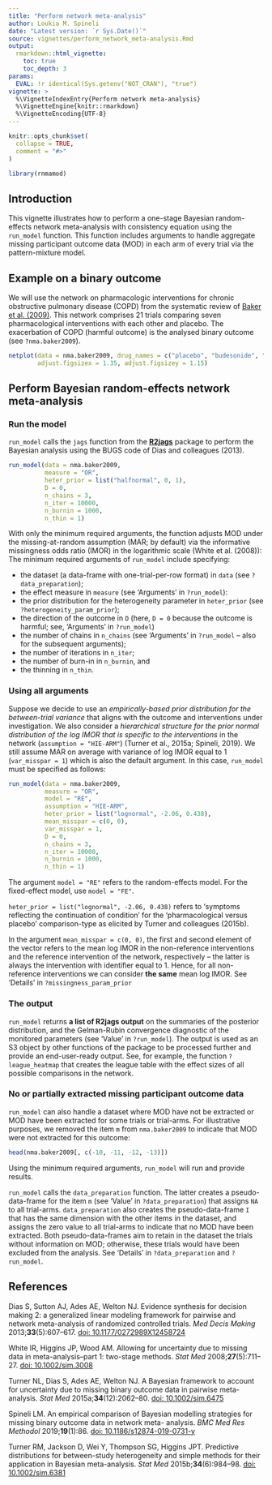 ```yaml
---
title: "Perform network meta-analysis"
author: Loukia M. Spineli
date: "Latest version: `r Sys.Date()`"
source: vignettes/perform_network_meta-analysis.Rmd
output: 
  rmarkdown::html_vignette:
    toc: true
    toc_depth: 3
params:
  EVAL: !r identical(Sys.getenv("NOT_CRAN"), "true")
vignette: >
  %\VignetteIndexEntry{Perform network meta-analysis}
  %\VignetteEngine{knitr::rmarkdown}
  %\VignetteEncoding{UTF-8}
---
```


```r
knitr::opts_chunk$set(
  collapse = TRUE,
  comment = "#>"
)
```

```r
library(rnmamod)
```

## Introduction

This vignette illustrates how to perform a one-stage Bayesian random-effects 
network meta-analysis with consistency equation using the `run_model` function. 
This function includes arguments to handle aggregate missing participant outcome 
data (MOD) in each arm of every trial via the pattern-mixture model.
 
## Example on a binary outcome 

We will use the network on pharmacologic interventions for chronic obstructive 
pulmonary disease (COPD) from the systematic review of 
[Baker et al. (2009)](https://pubmed.ncbi.nlm.nih.gov/19637942/). This network 
comprises 21 trials comparing seven pharmacological interventions with each 
other and placebo. The exacerbation of COPD (harmful outcome) is the analysed 
binary outcome (see `?nma.baker2009`).

```r
netplot(data = nma.baker2009, drug_names = c("placebo", "budesonide", "budesonide plus \n formoterol", "fluticasone", "fluticasone plus \n salmeterol", "formoterol", "salmeterol", "tiotropium"),
        adjust.figsizex = 1.35, adjust.figsizey = 1.15)
```

## Perform Bayesian random-effects network meta-analysis

### Run the model

`run_model` calls the `jags` function from the 
[**R2jags**](https://CRAN.R-project.org/package=R2jags) package to perform the
Bayesian analysis using the BUGS code of Dias and colleagues (2013). 

```r
run_model(data = nma.baker2009,
          measure = "OR",
          heter_prior = list("halfnormal", 0, 1),
          D = 0,
          n_chains = 3,
          n_iter = 10000,
          n_burnin = 1000,
          n_thin = 1)
```

With only 
the minimum required arguments, the function adjusts MOD under the
missing-at-random assumption (MAR; by default) via the informative missingness 
odds ratio (IMOR) in the logarithmic scale (White et al. (2008)):
The minimum required arguments of `run_model` include specifying:

- the dataset (a data-frame with one-trial-per-row format) in `data` (see
`?data_preparation`);
- the effect measure in `measure` (see 'Arguments' in `?run_model`):
- the prior distribution for the heterogeneity parameter in `heter_prior` (see
`?heterogeneity_param_prior`);
- the direction of the outcome in `D` (here, `D = 0` because the outcome is 
harmful; see, 'Arguments' in `?run_model`)
- the number of chains in `n_chains` (see 'Arguments' in `?run_model` -- also 
for the subsequent arguments);
- the number of iterations in `n_iter`;
- the number of burn-in in `n_burnin`, and 
- the thinning in `n_thin`.

### Using all arguments

Suppose we decide to use an *empirically-based prior distribution for the 
between-trial variance* that aligns with the outcome and interventions under 
investigation. We also consider a *hierarchical structure for the prior 
normal distribution of the log IMOR that is specific to the interventions* in 
the network (`assumption = "HIE-ARM"`) (Turner et al., 2015a; Spineli, 2019). We 
still assume MAR on average with variance of log IMOR equal to 1 
(`var_misspar = 1`) which is also the default argument. In this case, 
`run_model` must be specified as follows:

```r
run_model(data = nma.baker2009,
          measure = "OR",
          model = "RE",
          assumption = "HIE-ARM",
          heter_prior = list("lognormal", -2.06, 0.438),
          mean_misspar = c(0, 0),
          var_misspar = 1,
          D = 0,
          n_chains = 3,
          n_iter = 10000,
          n_burnin = 1000,
          n_thin = 1)
```

The argument `model = "RE"` refers to the random-effects model. For the 
fixed-effect model, use `model = "FE"`.

`heter_prior = list("lognormal", -2.06, 0.438)` refers to ‘symptoms reflecting 
the continuation of condition’ for the ‘pharmacological versus placebo’ 
comparison-type as elicited by Turner and colleagues (2015b). 

In the argument `mean_misspar = c(0, 0)`, the first and second element of the
vector refers to the mean log IMOR in the non-reference interventions and the
reference intervention of the network, respectively -- the latter is always the 
intervention with identifier equal to 1. Hence, for all non-reference 
interventions we can consider **the same** mean log IMOR. See 'Details' in 
`?missingness_param_prior`

### The output 

`run_model` returns **a list of R2jags output** on the summaries of the 
posterior distribution, and the Gelman-Rubin convergence diagnostic of the 
monitored parameters (see 'Value' in `?run_model`). The output is used as an S3 
object by other functions of the package to be processed further and provide an 
end-user-ready output. See, for example, the function `?league_heatmap` that 
creates the league table with the effect sizes of all possible comparisons in 
the network.


### No or partially extracted missing participant outcome data

`run_model` can also handle a dataset where MOD have not be extracted or MOD 
have been extracted for some trials or trial-arms. For illustrative purposes, we
removed the item `m` from `nma.baker2009` to indicate that MOD were not 
extracted for this outcome:

```r
head(nma.baker2009[, c(-10, -11, -12, -13)])
```

Using the minimum required arguments, `run_model` will run and provide results. 

`run_model` calls the `data_preparation` function. The latter creates a 
pseudo-data-frame for the item `m` (see 'Value' in `?data_preparation`) that 
assigns `NA` to all trial-arms. `data_preparation` also creates the 
pseudo-data-frame `I` that has the same dimension with the other items in the 
dataset, and assigns the zero value to all trial-arms to indicate that no MOD 
have been extracted. Both pseudo-data-frames aim to retain in the dataset the 
trials without information on MOD; otherwise, these trials would have been 
excluded from the analysis. See 'Details' in `?data_preparation` and 
`?run_model`.

## References

Dias S, Sutton AJ, Ades AE, Welton NJ. Evidence synthesis for decision making 2:
a generalized linear modeling framework for pairwise and network meta-analysis 
of randomized controlled trials. *Med Decis Making* 2013;**33**(5):607--617. 
[doi: 10.1177/0272989X12458724](https://pubmed.ncbi.nlm.nih.gov/23104435/)

White IR, Higgins JP, Wood AM. Allowing for uncertainty due to missing data in 
meta-analysis--part 1: two-stage methods. *Stat Med* 2008;**27**(5):711--27.
[doi: 10.1002/sim.3008](https://pubmed.ncbi.nlm.nih.gov/17703496/)

Turner NL, Dias S, Ades AE, Welton NJ. A Bayesian framework to account for 
uncertainty due to missing binary outcome data in pairwise meta-analysis. 
*Stat Med* 2015a;**34**(12):2062--80.
[doi: 10.1002/sim.6475](https://pubmed.ncbi.nlm.nih.gov/25809313/)

Spineli LM. An empirical comparison of Bayesian modelling strategies for missing
binary outcome data in network meta- analysis. *BMC Med Res Methodol* 
2019;**19**(1):86. 
[doi: 10.1186/s12874-019-0731-y](https://pubmed.ncbi.nlm.nih.gov/31018836/)

Turner RM, Jackson D, Wei Y, Thompson SG, Higgins JPT. Predictive distributions 
for between-study heterogeneity and simple methods for their application in 
Bayesian meta-analysis. *Stat Med* 2015b;**34**(6):984--98.
[doi: 10.1002/sim.6381](https://pubmed.ncbi.nlm.nih.gov/25475839/)
